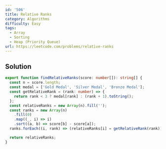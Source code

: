 ```yaml
---
id: '506'
title: Relative Ranks
category: Algorithms
difficulty: Easy
tags:
  - Array
  - Sorting
  - Heap (Priority Queue)
url: https://leetcode.com/problems/relative-ranks
---
```


## Solution

```typescript showLineNumbers
export function findRelativeRanks(score: number[]): string[] {
  const n = score.length;
  const medal = ['Gold Medal', 'Silver Medal', 'Bronze Medal'];
  const getRelativeRank = (rank: number) => {
    return rank < 3 ? medal[rank] : (rank + 1).toString();
  };
  const relativeRanks = new Array(n).fill('');
  const ranks = new Array(n)
    .fill(0)
    .map((_, i) => i)
    .sort((a, b) => score[b] - score[a]);
  ranks.forEach((i, rank) => (relativeRanks[i] = getRelativeRank(rank)));

  return relativeRanks;
}
```
